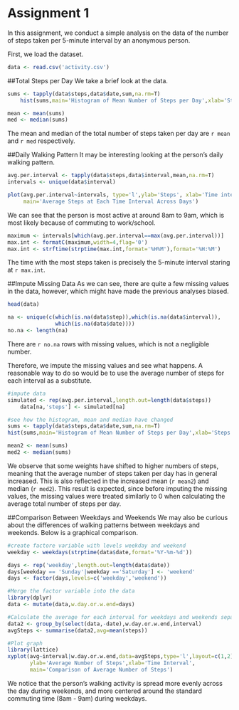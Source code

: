 Assignment 1
============

In this assignment, we conduct a simple analysis  on the data of the number of 
steps taken per 5-minute interval by an anonymous person. 

First, we load the dataset.

```r
data <- read.csv('activity.csv')
```

##Total Steps per Day
We take a brief look at the data.

```r
sums <- tapply(data$steps,data$date,sum,na.rm=T)
    hist(sums,main='Histogram of Mean Number of Steps per Day',xlab='Steps')

mean <- mean(sums)
med <- median(sums)
```

The mean and median of the total number of steps taken per day are `r mean` and
`r med` respectively.

##Daily Walking Pattern
It may be interesting looking at the person's daily walking pattern.

```r
avg.per.interval <- tapply(data$steps,data$interval,mean,na.rm=T)
intervals <- unique(data$interval)

plot(avg.per.interval~intervals, type='l',ylab='Steps', xlab='Time interval',
     main='Average Steps at Each Time Interval Across Days')
```

We can see that the person is most active at around 8am to 9am, which is most
likely because of commuting to work/school.

```r
maximum <- intervals[which(avg.per.interval==max(avg.per.interval))]
max.int <- formatC(maximum,width=4,flag='0')
max.int <- strftime(strptime(max.int,format='%H%M'),format='%H:%M')
```

The time with the most steps taken is precisely the 5-minute interval 
staring at `r max.int`.

##Impute Missing Data
As we can see, there are quite a few missing values in the data, however, which 
might have made the previous analyses biased.

```r
head(data)

na <- unique(c(which(is.na(data$step)),which(is.na(data$interval)),
               which(is.na(data$date))))
no.na <- length(na)
```

There are `r no.na` rows with missing values, which is not a negligible number.

Therefore, we impute the missing values and see what happens. A reasonable way 
to do so would be to use the average number of steps for each interval as a 
substitute.

```r
#impute data
simulated <- rep(avg.per.interval,length.out=length(data$steps))
    data[na,'steps'] <- simulated[na]

#see how the histogram, mean and median have changed
sums <- tapply(data$steps,data$date,sum,na.rm=T)
hist(sums,main='Histogram of Mean Number of Steps per Day',xlab='Steps')

mean2 <- mean(sums)
med2 <- median(sums)
```

We observe that some weights have shifted to higher numbers of steps, meaning
that the average number of steps taken per day has in general increased. This is
also reflected in the increased mean (`r mean2`) and median (`r med2`). This
result is expected, since before imputing the missing values, the missing values
were treated similarly to 0 when calculating the average total number of steps
per day.

##Comparison Between Weekdays and Weekends
We may also be curious about the differences of walking patterns between
weekdays and weekends. Below is a graphical comparison.

```r
#create factore variable with levels weekday and weekend
weekday <- weekdays(strptime(data$date,format='%Y-%m-%d'))

days <- rep('weekday',length.out=length(data$date))
days[weekday == 'Sunday'|weekday =='Saturday'] <- 'weekend'
days <- factor(days,levels=c('weekday','weekend'))

#Merge the factor variable into the data
library(dplyr)
data <- mutate(data,w.day.or.w.end=days)

#Calculate the average for each interval for weekdays and weekends separately
data2 <- group_by(select(data,-date),w.day.or.w.end,interval)
avgSteps <- summarise(data2,avg=mean(steps))

#Plot graph
library(lattice)
xyplot(avg~interval|w.day.or.w.end,data=avgSteps,type='l',layout=c(1,2),
       ylab='Average Number of Steps',xlab='Time Interval',
       main='Comparison of Average Number of Steps')
```

We notice that the person's walking activity is spread more evenly across the 
day during weekends, and more centered around the standard commuting time 
(8am - 9am) during weekdays.